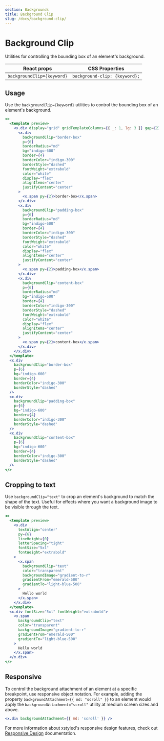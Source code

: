 ```yaml
---
section: Backgrounds
title: Background Clip
slug: /docs/background-clip/
---
```


# Background Clip

Utilities for controlling the bounding box of an element's background.

<carbon-ad />

| React props              | CSS Properties              |
| ------------------------ | --------------------------- |
| `backgroundClip={keyword}` | `background-clip: {keyword};` |

## Usage

Use the `backgroundClip={keyword}` utilities to control the bounding box of an element's background.

```jsx preview color=indigo
<>
  <template preview>
    <x.div display="grid" gridTemplateColumns={{ _: 1, lg: 3 }} gap={2}>
      <x.div
        backgroundClip="border-box"
        p={6}
        borderRadius="md"
        bg="indigo-600"
        border={4}
        borderColor="indigo-300"
        borderStyle="dashed"
        fontWeight="extrabold"
        color="white"
        display="flex"
        alignItems="center"
        justifyContent="center"
      >
        <x.span py={2}>border-box</x.span>
      </x.div>
      <x.div
        backgroundClip="padding-box"
        p={6}
        borderRadius="md"
        bg="indigo-600"
        border={4}
        borderColor="indigo-300"
        borderStyle="dashed"
        fontWeight="extrabold"
        color="white"
        display="flex"
        alignItems="center"
        justifyContent="center"
      >
        <x.span py={2}>padding-box</x.span>
      </x.div>
      <x.div
        backgroundClip="content-box"
        p={6}
        borderRadius="md"
        bg="indigo-600"
        border={4}
        borderColor="indigo-300"
        borderStyle="dashed"
        fontWeight="extrabold"
        color="white"
        display="flex"
        alignItems="center"
        justifyContent="center"
      >
        <x.span py={2}>content-box</x.span>
      </x.div>
    </x.div>
  </template>
  <x.div
    backgroundClip="border-box"
    p={6}
    bg="indigo-600"
    border={4}
    borderColor="indigo-300"
    borderStyle="dashed"
  />
  <x.div
    backgroundClip="padding-box"
    p={6}
    bg="indigo-600"
    border={4}
    borderColor="indigo-300"
    borderStyle="dashed"
  />
  <x.div
    backgroundClip="content-box"
    p={6}
    bg="indigo-600"
    border={4}
    borderColor="indigo-300"
    borderStyle="dashed"
  />
</>
```

## Cropping to text

Use `backgroundClip="text"` to crop an element's background to match the shape of the text. Useful for effects where you want a background image to be visible through the text.

```jsx preview color=emerald
<>
  <template preview>
    <x.div
      textAlign="center"
      py={6}
      lineHeight={0}
      letterSpacing="tight"
      fontSize="5xl"
      fontWeight="extrabold"
    >
      <x.span
        backgroundClip="text"
        color="transparent"
        backgroundImage="gradient-to-r"
        gradientFrom="emerald-500"
        gradientTo="light-blue-500"
      >
        Hello world
      </x.span>
    </x.div>
  </template>
  <x.div fontSize="5xl" fontWeight="extrabold">
    <x.span
      backgroundClip="text"
      color="transparent"
      backgroundImage="gradient-to-r"
      gradientFrom="emerald-500"
      gradientTo="light-blue-500"
    >
      Hello world
    </x.span>
  </x.div>
</>
```

## Responsive

To control the background attachment of an element at a specific breakpoint, use responsive object notation. For example, adding the property `backgroundAttachment={{ md: "scroll" }}` to an element would apply the `backgroundAttachment="scroll"` utility at medium screen sizes and above.

```jsx
<x.div backgroundAttachment={{ md: 'scroll' }} />
```

For more information about xstyled's responsive design features, check out [Responsive Design](/docs/responsive-design/) documentation.
